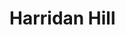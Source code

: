 
# Harridan Hill
<ProjectDetails
  floatRight
  region="Iron Islands"
  house="House Harlaw"
  type="Tower"
  status="Completed"
  warp="/warp harridanhill"
  projectLead="NickShaiB"
  dateStarted="2013-10-08T07:00:00+00:00"
  dateCompleted="2013-10-08T07:00:00+00:00"
/>
